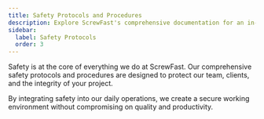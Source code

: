 ```yaml
---
title: Safety Protocols and Procedures
description: Explore ScrewFast's comprehensive documentation for an in-depth look at our premium tools and construction services.
sidebar:
  label: Safety Protocols
  order: 3
---
```



Safety is at the core of everything we do at ScrewFast. Our comprehensive safety protocols and procedures are designed to protect our team, clients, and the integrity of your project.

<Card title="Key features of our safety commitment include:"></Card>

<LinkCard
  title="Rigorous safety training for all personnel"
  href="/en/guides/getting-started"
/>

<CardGrid>
  <LinkCard
    title="Regular safety audits and compliance checks"
    href="/en/guides/getting-started"
  />
  <LinkCard
    title="Emergency response plans and drills"
    href="/en/guides/getting-started"
  />
</CardGrid>

By integrating safety into our daily operations, we create a secure working environment without compromising on quality and productivity.
